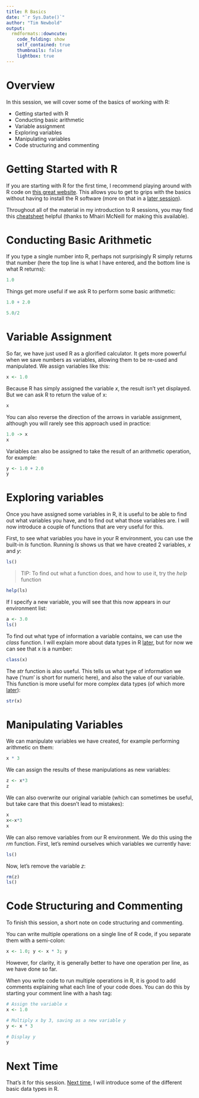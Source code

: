 ```yaml
---
title: R Basics
date: "`r Sys.Date()`"
author: "Tim Newbold"
output:
  rmdformats::downcute:
    code_folding: show
    self_contained: true
    thumbnails: false
    lightbox: true
---
```


# Overview

In this session, we will cover some of the basics of working with R:

* Getting started with R
* Conducting basic arithmetic
* Variable assignment
* Exploring variables
* Manipulating variables
* Code structuring and commenting

# Getting Started with R

If you are starting with R for the first time, I recommend playing around with R code on <a href="https://rdrr.io/snippets/" target="_blank">this great website</a>. This allows you to get to grips with the basics without having to install the R software (more on that in a <a href="./InstallingR.html">later session</a>).

Throughout all of the material in my introduction to R sessions, you may find this <a href="https://iqss.github.io/dss-workshops/R/Rintro/base-r-cheat-sheet.pdf" target="_blank">cheatsheet</a> helpful (thanks to Mhairi McNeill for making this available).

# Conducting Basic Arithmetic

If you type a single number into R, perhaps not surprisingly R simply returns that number (here the top line is what I have entered, and the bottom line is what R returns):

```r
1.0
```

Things get more useful if we ask R to perform some basic arithmetic:

```r
1.0 + 2.0
```

```r
5.0/2
```

# Variable Assignment

So far, we have just used R as a glorified calculator. It gets more powerful when we save numbers as variables, allowing them to be re-used and manipulated. We assign variables like this:

```r
x <- 1.0
```

Because R has simply assigned the variable _x_, the result isn't yet displayed. But we can ask R to return the value of x:

```r
x
```

You can also reverse the direction of the arrows in variable assignment, although you will rarely see this approach used in practice:

```r
1.0 -> x
x
```

Variables can also be assigned to take the result of an arithmetic operation, for example:

```r
y <- 1.0 + 2.0
y
```

# Exploring variables

Once you have assigned some variables in R, it is useful to be able to find out what variables you have, and to find out what those variables are. I will now introduce a couple of functions that are very useful for this.

First, to see what variables you have in your R environment, you can use the built-in _ls_ function. Running _ls_ shows us that we have created 2 variables, _x_ and _y_:

```r
ls()
```

>TIP: To find out what a function does, and how to use it, try the _help_ function

```r
help(ls)
```

If I specify a new variable, you will see that this now appears in our environment list:

```r
a <- 3.0
ls()
```

To find out what type of information a variable contains, we can use the _class_ function. I will explain more about data types in R <a href="RDataTypes.html">later</a>, but for now we can see that x is a number:

```r
class(x)
```

The _str_ function is also useful. This tells us what type of information we have ('num' is short for numeric here), and also the value of our variable. This function is more useful for more complex data types (of which more <a href="RDataTypes.html">later</a>):

```r
str(x)
```

# Manipulating Variables

We can manipulate variables we have created, for example performing arithmetic on them:

```r
x * 3
```

We can assign the results of these manipulations as new variables:

```r
z <- x*3
z
```

We can also overwrite our original variable (which can sometimes be useful, but take care that this doesn't lead to mistakes):

```r
x
x<-x*3
x
```

We can also remove variables from our R environment. We do this using the _rm_ function. First, let's remind ourselves which variables we currently have:

```r
ls()
```

Now, let's remove the variable _z_:

```r
rm(z)
ls()
```

# Code Structuring and Commenting

To finish this session, a short note on code structuring and commenting.

You can write multiple operations on a single line of R code, if you separate them with a semi-colon:

```r
x <- 1.0; y <- x * 3; y
```

However, for clarity, it is generally better to have one operation per line, as we have done so far.

When you write code to run multiple operations in R, it is good to add comments explaining what each line of your code does. You can do this by starting your comment line with a hash tag:

```r
# Assign the variable x
x <- 1.0

# Multiply x by 3, saving as a new variable y
y <- x * 3

# Display y
y
```

# Next Time

That's it for this session. <a href="RDataTypes.html">Next time</a>, I will introduce some of the different basic data types in R.
